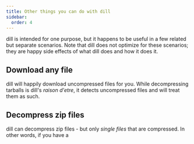 ```yaml
---
title: Other things you can do with dill
sidebar:
  order: 4
---
```



dill is intended for one purpose, but it happens to be useful in a few related but separate scenarios. Note that dill
does not optimize for these scenarios; they are happy side effects of what dill does and how it does it.

## Download any file

dill will happily download uncompressed files for you. While decompressing tarballs is dill's _raison d'etre_, it
detects uncompressed files and will treat them as such.

## Decompress zip files <Badge text="Untested" variant="caution"/>

dill can decompress zip files - but only _single files_ that are compressed. In other words, if you have a 
